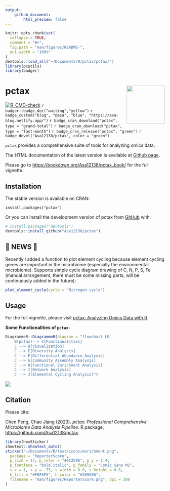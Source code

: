 ```yaml
---
output: 
    github_document:
        html_preview: false
---
```


<!-- README.md is generated from README.Rmd. Please edit that file -->


```r
knitr::opts_chunk$set(
  collapse = TRUE,
  comment = "#>",
  fig.path = "man/figures/README-",
  out.width = "100%"
)
devtools::load_all("~/Documents/R/pctax/pctax/")
library(pcutils)
library(badger)
```

# pctax <img src="man/figures/pctax.png" align="right" width="120" />

<!-- badges: start -->
[![R-CMD-check](https://github.com/Asa12138/pctax/actions/workflows/R-CMD-check.yaml/badge.svg)](https://github.com/Asa12138/pctax/actions/workflows/R-CMD-check.yaml)
`r badger::badge_doi("waiting","yellow")`
`r badge_custom("blog", "@asa", "blue", "https://asa-blog.netlify.app/")`
`r badge_cran_download("pctax", type = "grand-total")`
`r badge_cran_download("pctax", type = "last-month")`
`r badge_cran_release("pctax", "green")`
`r badge_devel("Asa12138/pctax", color = "green")`
<!-- badges: end -->

`pctax` provides a comprehensive suite of tools for analyzing omics data.

The HTML documentation of the latest version is available at [Github page](https://asa12138.github.io/pctax/).

Please go to <https://bookdown.org/Asa12138/pctax_book/> for the full vignette.

## Installation

The stable version is available on CRAN:

```
install.packages("pctax")
```

Or you can install the development version of pctax from [GitHub](https://github.com/) with:

``` r
# install.packages("devtools")
devtools::install_github("Asa12138/pctax")
```

## 🚀 NEWS 🚀

Recently I added a function to plot element cycling because element cycling genes are important in the microbiome (especially the environmental microbiome). Supports simple cycle diagram drawing of C, N, P, S, Fe (manual arrangement, there must be some missing parts, will be continuously added in the future):

```r
plot_element_cycle(cycle = "Nitrogen cycle")
```

## Usage

For the full vignette, please visit [pctax: Analyzing Omics Data with R](https://bookdown.org/Asa12138/pctax_book/).

**Some Functionalities of `pctax`:**

```r
DiagrammeR::DiagrammeR(diagram = "flowchart LR
    B(pctax)--> C{Functionalities}
    C --> D[Visualization]
    C --> E[Diversity Analysis]
    C --> F[Differential Abundance Analysis]
    C --> G[Community Assembly Analysis]
    C --> H[Functional Enrichment Analysis]
    C --> I[Network Analysis]
    C --> J[Elemental Cycling Analysis]")
```

![](man/figures/pctax1.png)

## Citation
Please cite:

Chen Peng, Chao Jiang (2023). _pctax: Professional Comprehensive Microbiome Data Analysis Pipeline_. R package, <https://github.com/Asa12138/pctax>.

```r
library(hexSticker)
showtext::showtext_auto()
sticker("~/Documents/R/test/icons/enrichment.png",
  package = "ReporterScore",
  p_size = 17, p_color = "#0C359E", p_y = 1.4,
  p_fontface = "bold.italic", p_family = "Comic Sans MS",
  s_x = 1, s_y = .75, s_width = 0.6, s_height = 0.6,
  h_fill = "#F6F5F5", h_color = "#2D9596",
  filename = "man/figures/ReporterScore.png", dpi = 300
)
```
